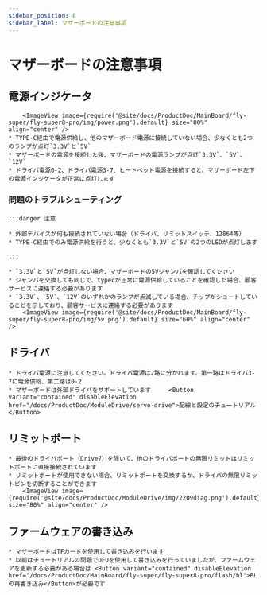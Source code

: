 ```yaml
---
sidebar_position: 8
sidebar_label: マザーボードの注意事項
---
```






# マザーボードの注意事項

## 電源インジケータ

        <ImageView image={require('@site/docs/ProductDoc/MainBoard/fly-super/fly-super8-pro/img/power.png').default} size="80%" align="center" />
    * TYPE-C経由で電源供給し、他のマザーボード電源に接続していない場合、少なくとも2つのランプが点灯`3.3V`と`5V`
    * マザーボードの電源を接続した後、マザーボードの電源ランプが点灯`3.3V`、`5V`、`12V`
    * ドライバ電源0-2、ドライバ電源3-7、ヒートベッド電源を接続すると、マザーボード左下の電源インジケータが正常に点灯します

### 問題のトラブルシューティング


    :::danger 注意

    * 外部デバイスが何も接続されていない場合（ドライバ、リミットスイッチ、12864等）
    * TYPE-C経由でのみ電源供給を行うと、少なくとも`3.3V`と`5V`の2つのLEDが点灯します

    :::

    * `3.3V`と`5V`が点灯しない場合、マザーボードの5Vジャンパを確認してください
    * ジャンパを交換しても同じで、typecが正常に電源供給していることを確認した場合、顧客サービスに連絡する必要があります
    * `3.3V`、`5V`、`12V`のいずれかのランプが点滅している場合、チップがショートしていることを示しており、顧客サービスに連絡する必要があります
        <ImageView image={require('@site/docs/ProductDoc/MainBoard/fly-super/fly-super8-pro/img/5v.png').default} size="60%" align="center" />

## ドライバ

    * ドライバ電源に注意してください。ドライバ電源は2路に分かれます。第一路はドライバ3-7に電源供給、第二路は0-2
    * マザーボードは外部ドライバをサポートしています     <Button variant="contained" disableElevation href="/docs/ProductDoc/ModuleDrive/servo-drive">配線と設定のチュートリアル</Button>

## リミットポート

    * 最後のドライバポート（Drive7）を除いて、他のドライバポートの無限リミットはリミットポートに直接接続されています
    * リミットポートが使用できない場合、リミットポートを交換するか、ドライバの無限リミットピンを切断することができます
        <ImageView image={require('@site/docs/ProductDoc/ModuleDrive/img/2209diag.png').default} size="80%" align="center" />




## ファームウェアの書き込み

    * マザーボードはTFカードを使用して書き込みを行います
    * 以前はチュートリアルの問題でDFUを使用して書き込みを行っていましたが、ファームウェアを更新する必要がある場合は <Button variant="contained" disableElevation href="/docs/ProductDoc/MainBoard/fly-super/fly-super8-pro/flash/bl">BLの再書き込み</Button>が必要です

